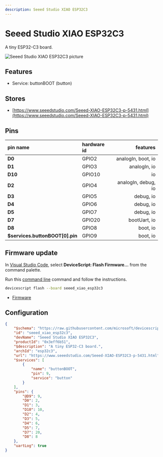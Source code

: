 ```yaml
---
description: Seeed Studio XIAO ESP32C3
---
```

# Seeed Studio XIAO ESP32C3


A tiny ESP32-C3 board.


![Seeed Studio XIAO ESP32C3 picture](https://microsoft.github.io/jacdac-docs/images/devices/seeed-studio/xiaoesp32c3v00.catalog.jpg)

## Features

-  Service: buttonBOOT (button)

## Stores

-  [https://www.seeedstudio.com/Seeed-XIAO-ESP32C3-p-5431.html](https://www.seeedstudio.com/Seeed-XIAO-ESP32C3-p-5431.html)

## Pins

| pin name | hardware id | features |
|:---------|:------------|---------:|
| **D0** |  GPIO2 |  analogIn,  boot,  io |
| **D1** |  GPIO3 |  analogIn,  io |
| **D10** |  GPIO10 |  io |
| **D2** |  GPIO4 |  analogIn,  debug,  io |
| **D3** |  GPIO5 |  debug,  io |
| **D4** |  GPIO6 |  debug,  io |
| **D5** |  GPIO7 |  debug,  io |
| **D7** |  GPIO20 |  bootUart,  io |
| **D8** |  GPIO8 |  boot,  io |
| **$services.buttonBOOT[0].pin** |  GPIO9 |  boot,  io |



## Firmware update

In [Visual Studio Code](/getting-started/vscode),
select **DeviceScript: Flash Firmware...** from the command palette.
        
Run this [command line](/api/cli) command and follow the instructions.

```bash
devicescript flash --board seeed_xiao_esp32c3
```


- [Firmware](https://github.com/microsoft/devicescript-esp32/releases/latest/download/devicescript-esp32c3-seeed_xiao_esp32c3-0x0.bin)

## Configuration

```json title="seeed_xiao_esp32c3.json"
{
    "$schema": "https://raw.githubusercontent.com/microsoft/devicescript-esp32/main/boards/esp32deviceconfig.schema.json",
    "id": "seeed_xiao_esp32c3",
    "devName": "Seeed Studio XIAO ESP32C3",
    "productId": "0x3eff6b51",
    "$description": "A tiny ESP32-C3 board.",
    "archId": "esp32c3",
    "url": "https://www.seeedstudio.com/Seeed-XIAO-ESP32C3-p-5431.html",
    "$services": [
        {
            "name": "buttonBOOT",
            "pin": 9,
            "service": "button"
        }
    ],
    "pins": {
        "@D9": 9,
        "D0": 2,
        "D1": 3,
        "D10": 10,
        "D2": 4,
        "D3": 5,
        "D4": 6,
        "D5": 7,
        "D7": 20,
        "D8": 8
    },
    "uartLog": true
}
```
